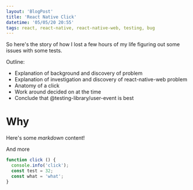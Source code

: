```yaml
---
layout: 'BlogPost'
title: 'React Native Click'
datetime: '05/05/20 20:55'
tags: react, react-native, react-native-web, testing, bug
---
```


So here's the story of how I lost a few hours of my life figuring out some issues with some tests.

Outline:

- Explanation of background and discovery of problem
- Explanation of investigation and discovery of react-native-web problem
- Anatomy of a click
- Work around decided on at the time
- Conclude that @testing-library/user-event is best

# Why

Here's some *markdown* content!

And more

```js:sample.js
function click () {
  console.info('click');
  const test = 32;
  const what = 'what';
}
```
